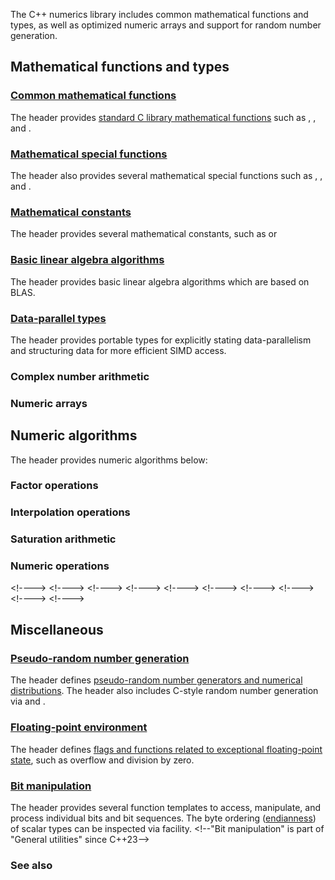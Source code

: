 {{title|Numerics library}}
{{cpp/numeric/navbar}}

The C++ numerics library includes common mathematical functions and types, as well as optimized numeric arrays and support for random number generation.

==Mathematical functions and types==

===[[cpp/numeric/math|Common mathematical functions]]===
The header {{header|cmath}} provides [[cpp/numeric/math|standard C library mathematical functions]] such as {{lc|std::fabs}}, {{lc|std::sqrt}}, and {{lc|std::sin}}.

{{anchor|Mathematical special functions}}
===[[cpp/numeric/special functions|Mathematical special functions]] {{mark since c++17}}===
The header {{header|cmath}} also provides several mathematical special functions such as {{lc|std::beta}}, {{lc|std::hermite}}, and {{lc|std::cyl_bessel_i}}.

{{anchor|Mathematical constants}}
===[[cpp/numeric/constants|Mathematical constants]] {{mark since c++20}}===
The header {{header|numbers}} provides several mathematical constants, such as {{lc|std::numbers::pi}} or {{lc|std::numbers::sqrt2}}

{{anchor|Basic linear algebra algorithms}}
===[[cpp/numeric/linalg|Basic linear algebra algorithms]] {{mark since c++26}}===
The header {{header|linalg}} provides basic linear algebra algorithms which are based on BLAS.

{{anchor|Data-parallel types}}
===[[cpp/numeric/simd|Data-parallel types]] {{mark since c++26}}===
The header {{header|simd}} provides portable types for explicitly stating data-parallelism and structuring data for more efficient SIMD access.

===Complex number arithmetic===
{{dsc begin}}
{{dsc header|complex}}
{{dsc tclass|cpp/numeric/complex|a complex number type}}
{{dsc end}}

===Numeric arrays===
{{dsc begin}}
{{dsc header|valarray}}
{{dsc tclass|cpp/numeric/valarray|numeric arrays, array masks and array slices}}
{{dsc end}}

==Numeric algorithms==

The header {{header|numeric}} provides numeric algorithms below:

{{anchor|Factor operations}}
===Factor operations {{mark since c++17}}===
{{dsc begin}}
{{dsc header|numeric}}
{{dsc inc|cpp/numeric/dsc gcd}}
{{dsc inc|cpp/numeric/dsc lcm}}
{{dsc end}}

{{anchor|Interpolation operations}}
===Interpolation operations {{mark c++20}}===
{{dsc begin}}
{{dsc header|numeric}}
{{dsc inc|cpp/numeric/dsc midpoint}}
{{dsc header|cmath}}
{{dsc inc|cpp/numeric/dsc lerp}}
{{dsc end}}

{{anchor|Saturation arithmetic}}
===Saturation arithmetic {{mark since c++26}}===
{{dsc begin}}
{{dsc header|numeric}}
{{dsc inc|cpp/numeric/dsc add_sat}}
{{dsc inc|cpp/numeric/dsc sub_sat}}
{{dsc inc|cpp/numeric/dsc mul_sat}}
{{dsc inc|cpp/numeric/dsc div_sat}}
{{dsc inc|cpp/numeric/dsc saturate_cast}}
{{dsc end}}

===Numeric operations===
{{dsc begin}}
{{dsc header|numeric}}
{{dsc inc|cpp/algorithm/dsc iota}}
{{dsc inc|cpp/algorithm/ranges/dsc iota}}
{{dsc inc|cpp/algorithm/dsc accumulate}}
&lt;!--{{dsc inc|cpp/algorithm/ranges/dsc accumulate}}--&gt;
{{dsc inc|cpp/algorithm/dsc reduce}}
&lt;!--{{dsc inc|cpp/algorithm/ranges/dsc reduce}}--&gt;
{{dsc inc|cpp/algorithm/dsc transform_reduce}}
&lt;!--{{dsc inc|cpp/algorithm/ranges/dsc transform_reduce}}--&gt;
{{dsc inc|cpp/algorithm/dsc inner_product}}
&lt;!--{{dsc inc|cpp/algorithm/ranges/dsc inner_product}}--&gt;
{{dsc inc|cpp/algorithm/dsc adjacent_difference}}
&lt;!--{{dsc inc|cpp/algorithm/ranges/dsc adjacent_difference}}--&gt;
{{dsc inc|cpp/algorithm/dsc partial_sum}}
&lt;!--{{dsc inc|cpp/algorithm/ranges/dsc partial_sum}}--&gt;
{{dsc inc|cpp/algorithm/dsc inclusive_scan}}
&lt;!--{{dsc inc|cpp/algorithm/ranges/dsc inclusive_scan}}--&gt;
{{dsc inc|cpp/algorithm/dsc exclusive_scan}}
&lt;!--{{dsc inc|cpp/algorithm/ranges/dsc exclusive_scan}}--&gt;
{{dsc inc|cpp/algorithm/dsc transform_inclusive_scan}}
&lt;!--{{dsc inc|cpp/algorithm/ranges/dsc transform_inclusive_scan}}--&gt;
{{dsc inc|cpp/algorithm/dsc transform_exclusive_scan}}
&lt;!--{{dsc inc|cpp/algorithm/ranges/dsc transform_exclusive_scan}}--&gt;
{{dsc end}}

==Miscellaneous==

===[[cpp/numeric/random|Pseudo-random number generation]]===
The header {{header|random}} defines [[cpp/numeric/random|pseudo-random number generators and numerical distributions]]. The header {{header|cstdlib}} also includes C-style random number generation via {{lc|std::srand}} and {{lc|std::rand}}.

{{anchor|Floating-point environment}}
===[[cpp/numeric/fenv|Floating-point environment]] {{mark since c++11}}===
The header {{header|cfenv}} defines [[cpp/numeric/fenv|flags and functions related to exceptional floating-point state]], such as overflow and division by zero.

{{anchor|Bit manipulation}}
===[[cpp/utility/bit|Bit manipulation]] {{mark since c++20}}===
The header {{header|bit}} provides several function templates to access, manipulate, and process individual bits and bit sequences. The byte ordering ([[cpp/types/endian|endianness]]) of scalar types can be inspected via {{c/core|std::endian}} facility. &lt;!--"Bit manipulation" is part of "General utilities" since C++23--&gt;

===See also===
{{dsc begin}}
{{dsc see c|c/numeric|Numerics|nomono=true}}
{{dsc end}}

{{langlinks|ar|de|es|fr|it|ja|pt|ru|zh}}